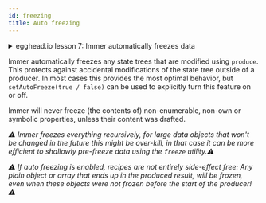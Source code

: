 ```yaml
---
id: freezing
title: Auto freezing
---
```


<center>
	<div
		data-ea-publisher="immerjs"
		data-ea-type="image"
		className="horizontal bordered"
	></div>
</center>
<details>
	<summary className="egghead-summary">
		egghead.io lesson 7: Immer automatically freezes data
	</summary>
	<br />
	<div>
		<iframe
			width="760"
			height="427"
			scrolling="no"
			src="https://egghead.io/lessons/javascript-produces-immutable-data-and-avoid-unnecessary-creation-of-new-data-trees-with-immer/embed"
		></iframe>
	</div>
	<a
		className="egghead-link"
		href="https://egghead.io/lessons/javascript-produces-immutable-data-and-avoid-unnecessary-creation-of-new-data-trees-with-immer"
	>
		Hosted on egghead.io
	</a>
</details>

Immer automatically freezes any state trees that are modified using `produce`. This protects against accidental modifications of the state tree outside of a producer. In most cases this provides the most optimal behavior, but `setAutoFreeze(true / false)` can be used to explicitly turn this feature on or off.

Immer will never freeze (the contents of) non-enumerable, non-own or symbolic properties, unless their content was drafted.

_⚠️ Immer freezes everything recursively, for large data objects that won't be changed in the future this might be over-kill, in that case it can be more efficient to shallowly pre-freeze data using the `freeze` utility.⚠️_

_⚠️ If auto freezing is enabled, recipes are not entirely side-effect free: Any plain object or array that ends up in the produced result, will be frozen, even when these objects were not frozen before the start of the producer! ⚠️_
